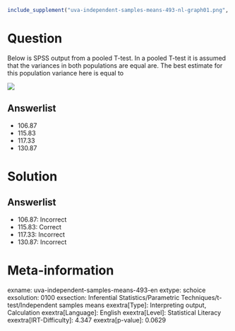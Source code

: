 ```r
include_supplement("uva-independent-samples-means-493-nl-graph01.png", recursive = TRUE)
```

Question
========

Below is SPSS output from a pooled T-test. In a pooled T-test it is assumed that the variances in both populations are equal are. The best estimate for this population variance here is equal to

![](uva-independent-samples-means-493-nl-graph01.png)

Answerlist
----------

* 106.87
* 115.83
* 117.33
* 130.87

Solution
========

Answerlist
----------

* 106.87: Incorrect
* 115.83: Correct
* 117.33: Incorrect
* 130.87: Incorrect

Meta-information
================
exname: uva-independent-samples-means-493-en
extype: schoice
exsolution: 0100
exsection: Inferential Statistics/Parametric Techniques/t-test/Independent samples means
exextra[Type]: Interpreting output, Calculation
exextra[Language]: English
exextra[Level]: Statistical Literacy
exextra[IRT-Difficulty]: 4.347
exextra[p-value]: 0.0629
